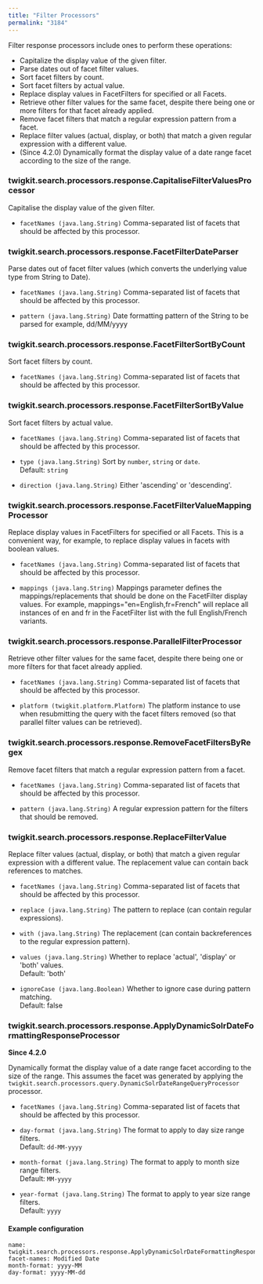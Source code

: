 ```yaml
---
title: "Filter Processors"
permalink: "3184"
---
```


Filter response processors include ones to perform these operations:

* Capitalize the display value of the given filter.
* Parse dates out of facet filter values.
* Sort facet filters by count.
* Sort facet filters by actual value.
* Replace display values in FacetFilters for specified or all Facets.
* Retrieve other filter values for the same facet, despite there being one or more filters for that facet already applied.
* Remove facet filters that match a regular expression pattern from a facet.
* Replace filter values (actual, display, or both) that match a given regular expression with a different value.
* (Since 4.2.0) Dynamically format the display value of a date range facet according to the size of the range.

### twigkit.search.processors.response.CapitaliseFilterValuesProcessor

Capitalise the display value of the given filter.

- `facetNames (java.lang.String)`
    Comma-separated list of facets that should be affected by this processor.

### twigkit.search.processors.response.FacetFilterDateParser

Parse dates out of facet filter values (which converts the underlying value type from String to Date).

- `facetNames (java.lang.String)`
    Comma-separated list of facets that should be affected by this processor.

- `pattern (java.lang.String)`
    Date formatting pattern of the String to be parsed for example, dd/MM/yyyy

### twigkit.search.processors.response.FacetFilterSortByCount

Sort facet filters by count.

- `facetNames (java.lang.String)`
    Comma-separated list of facets that should be affected by this processor.

### twigkit.search.processors.response.FacetFilterSortByValue

Sort facet filters by actual value.

- `facetNames (java.lang.String)`
    Comma-separated list of facets that should be affected by this processor.

- `type (java.lang.String)`
    Sort by `number`, `string` or `date`.  
    Default: `string`

- `direction (java.lang.String)`
    Either 'ascending' or 'descending'.

### twigkit.search.processors.response.FacetFilterValueMappingProcessor

Replace display values in FacetFilters for specified or all Facets. This is a convenient way, for example, to replace display values in facets with boolean values.

- `facetNames (java.lang.String)`
    Comma-separated list of facets that should be affected by this processor.

- `mappings (java.lang.String)`
    Mappings parameter defines the mappings/replacements that should be done on the FacetFilter display values. For example, mappings="en=English,fr=French" will replace all instances of en and fr in the FacetFilter list with the full English/French variants.

### twigkit.search.processors.response.ParallelFilterProcessor

Retrieve other filter values for the same facet, despite there being one or more filters for that facet already applied.

- `facetNames (java.lang.String)`
    Comma-separated list of facets that should be affected by this processor.

- `platform (twigkit.platform.Platform)`
    The platform instance to use when resubmitting the query with the facet filters removed (so that parallel filter values can be retrieved).

### twigkit.search.processors.response.RemoveFacetFiltersByRegex

Remove facet filters that match a regular expression pattern from a facet.

- `facetNames (java.lang.String)`
    Comma-separated list of facets that should be affected by this processor.

- `pattern (java.lang.String)`
    A regular expression pattern for the filters that should be removed.

### twigkit.search.processors.response.ReplaceFilterValue

Replace filter values (actual, display, or both) that match a given regular expression with a different value. The replacement value can contain back references to matches.

- `facetNames (java.lang.String)`
    Comma-separated list of facets that should be affected by this processor.

- `replace (java.lang.String)`
    The pattern to replace (can contain regular expressions).

- `with (java.lang.String)`
    The replacement (can contain backreferences to the regular expression pattern).

- `values (java.lang.String)`
    Whether to replace 'actual', 'display' or 'both' values.  
    Default: 'both'

- `ignoreCase (java.lang.Boolean)`
    Whether to ignore case during pattern matching.  
    Default: false

### twigkit.search.processors.response.ApplyDynamicSolrDateFormattingResponseProcessor

**Since 4.2.0**

Dynamically format the display value of a date range facet according to the size of the range. This assumes the facet was generated by applying the `twigkit.search.processors.query.DynamicSolrDateRangeQueryProcessor` processor.

- `facetNames (java.lang.String)`
    Comma-separated list of facets that should be affected by this processor.

- `day-format (java.lang.String)`
    The format to apply to day size range filters.  
    Default: `dd-MM-yyyy`

- `month-format (java.lang.String)`
    The format to apply to month size range filters.  
    Default: `MM-yyyy`

- `year-format (java.lang.String)`
    The format to apply to year size range filters.  
    Default: `yyyy`

#### Example configuration

```
name: twigkit.search.processors.response.ApplyDynamicSolrDateFormattingResponseProcessor
facet-names: Modified Date
month-format: yyyy-MM
day-format: yyyy-MM-dd
```